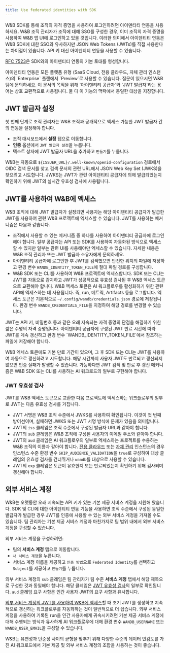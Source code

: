 ```yaml
---
title: Use federated identities with SDK
---
```


W&B SDK를 통해 조직의 자격 증명을 사용하여 로그인하려면 아이덴티티 연동을 사용하세요. W&B 조직 관리자가 조직에 대해 SSO를 구성한 경우, 이미 조직의 자격 증명을 사용하여 W&B 앱 UI에 로그인하고 있을 것입니다. 이러한 의미에서 아이덴티티 연동은 W&B SDK에 대한 SSO와 유사하지만 JSON Web Tokens (JWTs)를 직접 사용한다는 차이점이 있습니다. API 키 대신 아이덴티티 연동을 사용할 수 있습니다.

[RFC 7523](https://datatracker.ietf.org/doc/html/rfc7523)은 SDK와의 아이덴티티 연동의 기본 토대를 형성합니다.

<Note>
아이덴티티 연동은 모든 플랫폼 유형 (SaaS Cloud, 전용 클라우드, 자체 관리 인스턴스)의 `Enterprise` 플랜에서 `Preview`로 사용할 수 있습니다. 질문이 있으시면 W&B 팀에 문의하세요.
</Note>

<Note>
이 문서의 목적을 위해 `아이덴티티 공급자`와 `JWT 발급자`라는 용어는 상호 교환적으로 사용됩니다. 둘 다 이 기능의 맥락에서 동일한 대상을 지칭합니다.
</Note>

## JWT 발급자 설정

첫 번째 단계로 조직 관리자는 W&B 조직과 공개적으로 엑세스 가능한 JWT 발급자 간의 연동을 설정해야 합니다.

* 조직 대시보드에서 **설정** 탭으로 이동합니다.
* **인증** 옵션에서 `JWT 발급자 설정`을 누릅니다.
* 텍스트 상자에 JWT 발급자 URL을 추가하고 `만들기`를 누릅니다.

W&B는 자동으로 `${ISSUER_URL}/.well-known/openid-configuration` 경로에서 OIDC 검색 문서를 찾고 검색 문서의 관련 URL에서 JSON Web Key Set (JWKS)을 찾으려고 시도합니다. JWKS는 JWT가 관련 아이덴티티 공급자에 의해 발급되었는지 확인하기 위해 JWT의 실시간 유효성 검사에 사용됩니다.

## JWT를 사용하여 W&B에 엑세스

W&B 조직에 대해 JWT 발급자가 설정되면 사용자는 해당 아이덴티티 공급자가 발급한 JWT를 사용하여 관련 W&B 프로젝트에 엑세스할 수 있습니다. JWT를 사용하는 메커니즘은 다음과 같습니다.

* 조직에서 사용할 수 있는 메커니즘 중 하나를 사용하여 아이덴티티 공급자에 로그인해야 합니다. 일부 공급자는 API 또는 SDK를 사용하여 자동화된 방식으로 엑세스할 수 있지만 일부는 관련 UI를 사용해야만 엑세스할 수 있습니다. 자세한 내용은 W&B 조직 관리자 또는 JWT 발급자 소유자에게 문의하세요.
* 아이덴티티 공급자에 로그인한 후 JWT를 검색했으면 안전한 위치의 파일에 저장하고 환경 변수 `WANDB_IDENTITY_TOKEN_FILE`에 절대 파일 경로를 구성합니다.
* W&B SDK 또는 CLI를 사용하여 W&B 프로젝트에 엑세스합니다. SDK 또는 CLI는 JWT를 자동으로 감지하고 JWT가 성공적으로 유효성 검사된 후 W&B 엑세스 토큰으로 교환해야 합니다. W&B 엑세스 토큰은 AI 워크플로우를 활성화하기 위한 관련 API에 엑세스하는 데 사용됩니다. 즉, run, 메트릭, Artifacts 등을 로그합니다. 엑세스 토큰은 기본적으로 `~/.config/wandb/credentials.json` 경로에 저장됩니다. 환경 변수 `WANDB_CREDENTIALS_FILE`을 지정하여 해당 경로를 변경할 수 있습니다.

<Note>
JWT는 API 키, 비밀번호 등과 같은 오래 지속되는 자격 증명의 단점을 해결하기 위한 짧은 수명의 자격 증명입니다. 아이덴티티 공급자에 구성된 JWT 만료 시간에 따라 JWT를 계속 갱신하고 환경 변수 `WANDB_IDENTITY_TOKEN_FILE`에서 참조하는 파일에 저장해야 합니다.

W&B 엑세스 토큰에도 기본 만료 기간이 있으며, 그 후 SDK 또는 CLI는 JWT를 사용하여 자동으로 갱신하려고 시도합니다. 해당 시간까지 사용자 JWT도 만료되고 갱신되지 않으면 인증 실패가 발생할 수 있습니다. 가능하다면 JWT 검색 및 만료 후 갱신 메커니즘은 W&B SDK 또는 CLI를 사용하는 AI 워크로드의 일부로 구현해야 합니다.
</Note>

### JWT 유효성 검사

JWT를 W&B 엑세스 토큰으로 교환한 다음 프로젝트에 엑세스하는 워크플로우의 일부로 JWT는 다음 유효성 검사를 거칩니다.

* JWT 서명은 W&B 조직 수준에서 JWKS를 사용하여 확인됩니다. 이것이 첫 번째 방어선이며, 실패하면 JWKS 또는 JWT 서명 방식에 문제가 있음을 의미합니다.
* JWT의 `iss` 클레임은 조직 수준에서 구성된 발급자 URL과 같아야 합니다.
* JWT의 `sub` 클레임은 W&B 조직에 구성된 사용자의 이메일 주소와 같아야 합니다.
* JWT의 `aud` 클레임은 AI 워크플로우의 일부로 엑세스하는 프로젝트를 수용하는 W&B 조직의 이름과 같아야 합니다. [전용 클라우드](/ko/platform/hosting/hosting-options/dedicated_cloud) 또는 [자체 관리](/ko/platform/hosting/hosting-options/Self-Managed) 인스턴스의 경우 인스턴스 수준 환경 변수 `SKIP_AUDIENCE_VALIDATION`을 `true`로 구성하여 대상 클레임의 유효성 검사를 건너뛰거나 `wandb`를 대상으로 사용할 수 있습니다.
* JWT의 `exp` 클레임은 토큰이 유효한지 또는 만료되었는지 확인하기 위해 검사되며 갱신해야 합니다.

## 외부 서비스 계정

W&B는 오랫동안 오래 지속되는 API 키가 있는 기본 제공 서비스 계정을 지원해 왔습니다. SDK 및 CLI에 대한 아이덴티티 연동 기능을 사용하면 조직 수준에서 구성된 동일한 발급자가 발급한 경우 JWT를 인증에 사용할 수 있는 외부 서비스 계정을 가져올 수도 있습니다. 팀 관리자는 기본 제공 서비스 계정과 마찬가지로 팀 범위 내에서 외부 서비스 계정을 구성할 수 있습니다.

외부 서비스 계정을 구성하려면:

* 팀의 **서비스 계정** 탭으로 이동합니다.
* `새 서비스 계정`을 누릅니다.
* 서비스 계정 이름을 제공하고 `인증 방법`으로 `Federated Identity`를 선택하고 `Subject`를 제공하고 `만들기`를 누릅니다.

외부 서비스 계정의 `sub` 클레임은 팀 관리자가 팀 수준 **서비스 계정** 탭에서 해당 제목으로 구성한 것과 동일해야 합니다. 해당 클레임은 [JWT 유효성 검사](#jwt-validation)의 일부로 확인됩니다. `aud` 클레임 요구 사항은 인간 사용자 JWT의 요구 사항과 유사합니다.

[외부 서비스 계정의 JWT를 사용하여 W&B에 엑세스](#using-the-jwt-to-access-wb)할 때 초기 JWT를 생성하고 지속적으로 갱신하는 워크플로우를 자동화하는 것이 일반적으로 더 쉽습니다. 외부 서비스 계정을 사용하여 기록된 run을 인간 사용자에게 귀속시키려면 기본 제공 서비스 계정에 대해 수행되는 방식과 유사하게 AI 워크플로우에 대해 환경 변수 `WANDB_USERNAME` 또는 `WANDB_USER_EMAIL`을 구성할 수 있습니다.

<Note>
W&B는 유연성과 단순성 사이의 균형을 맞추기 위해 다양한 수준의 데이터 민감도를 가진 AI 워크로드에서 기본 제공 및 외부 서비스 계정의 조합을 사용하는 것이 좋습니다.
</Note>
